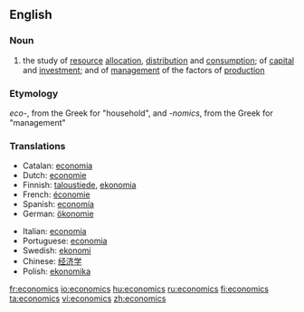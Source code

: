 ==English==
{{wikipedia}}

===Noun===
{{en-noun|-}}

# {{cattag|Social sciences}} the study of [[resource]] [[allocation]], [[distribution]] and [[consumption]]; of [[capital]] and [[investment]]; and of [[management]] of the factors of [[production]]

===Etymology===

<i>eco-</i>, from the Greek for "household", and <i>-nomics</i>, from the Greek for "management"

===Translations===
{{top}}
*Catalan: [[economia]] {{f}}
*Dutch: [[economie]]
*Finnish: [[taloustiede]], [[ekonomia]]
*French: [[économie]]
*Spanish: [[economía]]
*German: [[ökonomie]] {{f}}
{{mid}}
*Italian: [[economia]] {{f}}
*Portuguese: [[economia]]
*Swedish: [[ekonomi]]
*Chinese: [[经济学]]
*Polish: [[ekonomika]]
{{bottom}}

[[fr:economics]]
[[io:economics]]
[[hu:economics]]
[[ru:economics]]
[[fi:economics]]
[[ta:economics]]
[[vi:economics]]
[[zh:economics]]